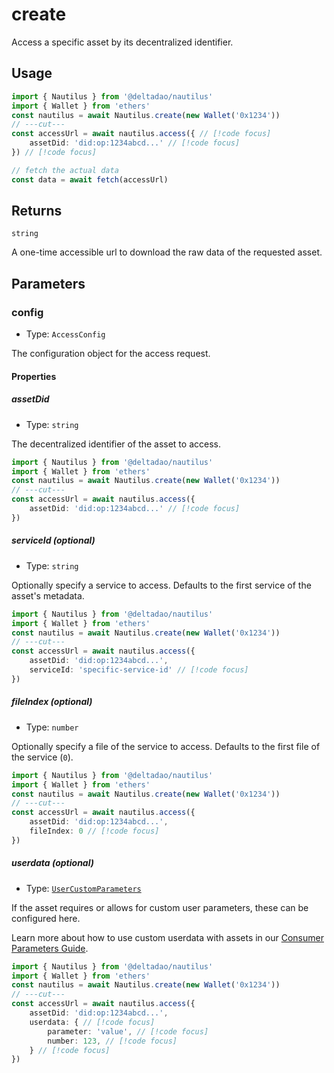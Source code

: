 # create

Access a specific asset by its decentralized identifier.

## Usage

```ts twoslash
import { Nautilus } from '@deltadao/nautilus'
import { Wallet } from 'ethers'
const nautilus = await Nautilus.create(new Wallet('0x1234'))
// ---cut---
const accessUrl = await nautilus.access({ // [!code focus]
    assetDid: 'did:op:1234abcd...' // [!code focus]
}) // [!code focus]

// fetch the actual data
const data = await fetch(accessUrl)
```

## Returns

`string`

A one-time accessible url to download the raw data of the requested asset.

## Parameters

### config
- Type: `AccessConfig`

The configuration object for the access request.

#### Properties

##### assetDid
- Type: `string`

The decentralized identifier of the asset to access.
```ts twoslash
import { Nautilus } from '@deltadao/nautilus'
import { Wallet } from 'ethers'
const nautilus = await Nautilus.create(new Wallet('0x1234'))
// ---cut---
const accessUrl = await nautilus.access({
    assetDid: 'did:op:1234abcd...' // [!code focus]
})
```

##### serviceId (optional)
- Type: `string`

Optionally specify a service to access. Defaults to the first service of the asset's metadata.
```ts twoslash
import { Nautilus } from '@deltadao/nautilus'
import { Wallet } from 'ethers'
const nautilus = await Nautilus.create(new Wallet('0x1234'))
// ---cut---
const accessUrl = await nautilus.access({ 
    assetDid: 'did:op:1234abcd...', 
    serviceId: 'specific-service-id' // [!code focus]
})
```

##### fileIndex (optional)
- Type: `number`

Optionally specify a file of the service to access. Defaults to the first file of the service (`0`).
```ts twoslash
import { Nautilus } from '@deltadao/nautilus'
import { Wallet } from 'ethers'
const nautilus = await Nautilus.create(new Wallet('0x1234'))
// ---cut---
const accessUrl = await nautilus.access({ 
    assetDid: 'did:op:1234abcd...', 
    fileIndex: 0 // [!code focus]
})
```

##### userdata (optional)
- Type: [`UserCustomParameters`](/docs/api/UserCustomParameters)

If the asset requires or allows for custom user parameters, these can be configured here.

Learn more about how to use custom userdata with assets in our [Consumer Parameters Guide](/docs/api/ConsumerParameterBuilder).
```ts twoslash
import { Nautilus } from '@deltadao/nautilus'
import { Wallet } from 'ethers'
const nautilus = await Nautilus.create(new Wallet('0x1234'))
// ---cut---
const accessUrl = await nautilus.access({ 
    assetDid: 'did:op:1234abcd...', 
    userdata: { // [!code focus]
        parameter: 'value', // [!code focus]
        number: 123, // [!code focus]
    } // [!code focus]
})
```